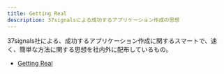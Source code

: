 ```yaml
---
title: Getting Real
description: 37signalsによる成功するアプリケーション作成の思想
---
```


37signals社による、成功するアプリケーション作成に関するスマートで、速く、簡単な方法に関する思想を社内外に配布しているもの。

* [Getting Real](https://basecamp.com/gettingreal)
